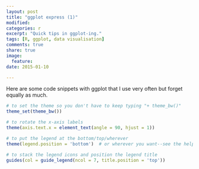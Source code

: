 ```yaml
---
layout: post
title: "ggplot express (1)"
modified:
categories: r
excerpt: "Quick tips in ggplot-ing."
tags: [R, ggplot, data visualisation]
comments: true
share: true
image:
  feature:
date: 2015-01-10

---
```


Here are some code snippets with ggplot that I use very often but forget equally 
as much.


```r
# to set the theme so you don't have to keep typing "+ theme_bw()"
theme_set(theme_bw())

# to rotate the x-axis labels
theme(axis.text.x = element_text(angle = 90, hjust = 1))

# to put the legend at the bottom/top/wherever
theme(legend.position = 'bottom')  # or wherever you want--see the help

# to stack the legend icons and position the legend title
guides(col = guide_legend(ncol = 7, title.position = 'top'))

```